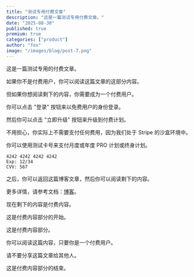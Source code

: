 ```yaml
---
title: "测试专用付费文章"
description: "这是一篇测试专用付费文章。"
date: "2025-08-30"
published: true
premium: true
categories: ["product"]
author: "fox"
image: "/images/blog/post-7.png"
---
```


这是一篇测试专用的付费文章。

如果你不是付费用户，你可以阅读这篇文章的这部分内容。

但如果你想阅读剩下的内容，你需要成为一个付费用户。

你可以点击 "登录" 按钮来以免费用户的身份登录。

然后你可以点击 "立即升级" 按钮来升级到付费计划。

<Callout type="warn">
  不用担心，你实际上不需要支付任何费用，因为我们处于 Stripe 的沙盒环境中。
</Callout>

你可以使用测试卡号来支付月度或年度 PRO 计划或终身计划。

```
4242 4242 4242 4242
Exp: 12/34
CVV: 567
```

之后，你可以返回这篇博客文章，然后你可以阅读剩下的内容。

更多详情，请参考文档：[博客](https://mksaas.com/docs/blog)。

现在剩下的内容是付费内容。

<PremiumContent>

<Callout type="info">
  这是付费内容部分的开始。
</Callout>

这是付费内容部分。

你可以阅读这篇内容，只要你是一个付费用户。

请不要分享这篇文章给其他人。

<Callout type="info">
  这是付费内容部分的结束。
</Callout>

</PremiumContent>
